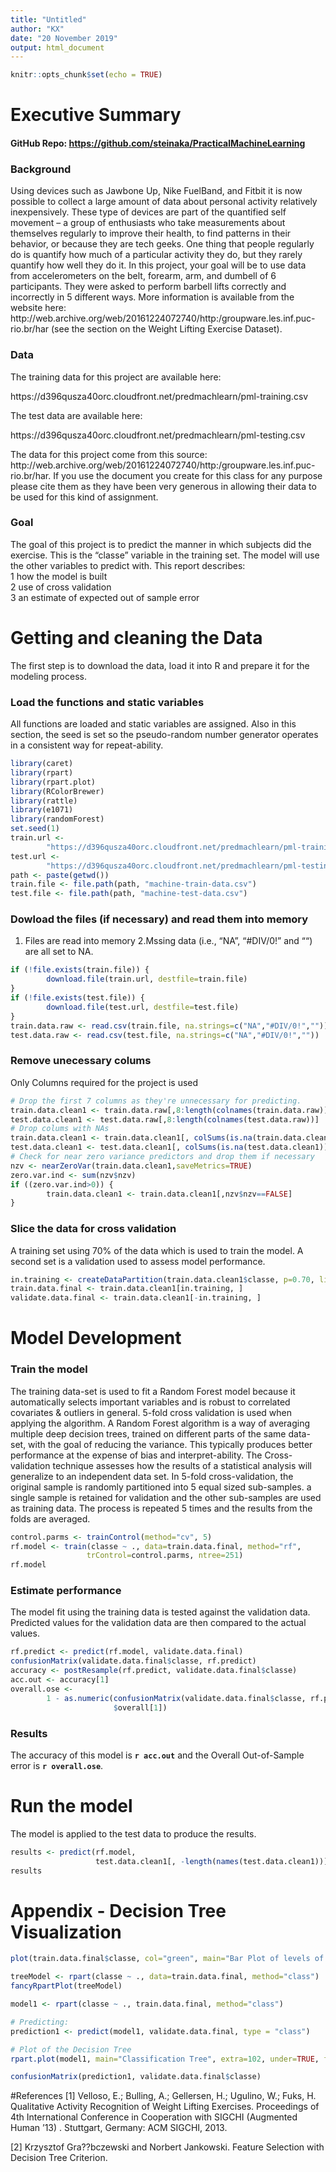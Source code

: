 ```yaml
---
title: "Untitled"
author: "KX"
date: "20 November 2019"
output: html_document
---
```


```r
knitr::opts_chunk$set(echo = TRUE)
```

# Executive Summary
#### GitHub Repo: <https://github.com/steinaka/PracticalMachineLearning>

### Background

Using devices such as Jawbone Up, Nike FuelBand, and Fitbit it is now possible to collect a large amount of data about personal activity relatively inexpensively. These type of devices are part of the quantified self movement – a group of enthusiasts who take measurements about themselves regularly to improve their health, to find patterns in their behavior, or because they are tech geeks. One thing that people regularly do is quantify how much of a particular activity they do, but they rarely quantify how well they do it. In this project, your goal will be to use data from accelerometers on the belt, forearm, arm, and dumbell of 6 participants. They were asked to perform barbell lifts correctly and incorrectly in 5 different ways. More information is available from the website here: http://web.archive.org/web/20161224072740/http:/groupware.les.inf.puc-rio.br/har (see the section on the Weight Lifting Exercise Dataset).

### Data

The training data for this project are available here:

https://d396qusza40orc.cloudfront.net/predmachlearn/pml-training.csv

The test data are available here:

https://d396qusza40orc.cloudfront.net/predmachlearn/pml-testing.csv

The data for this project come from this source: http://web.archive.org/web/20161224072740/http:/groupware.les.inf.puc-rio.br/har. If you use the document you create for this class for any purpose please cite them as they have been very generous in allowing their data to be used for this kind of assignment.


### Goal

The goal of this project is to predict the manner in which subjects did 
the exercise. This is the "classe" variable in the training set. The model will
use the other variables to predict with. This report describes:  
1 how the model is built  
2 use of cross validation  
3 an estimate of expected out of sample error  

# Getting and cleaning the Data
The first step is to download the data, load it into R and prepare it for 
the modeling process.  

### Load the functions and static variables
All functions are loaded and static variables are assigned.  Also in this 
section, the seed is set so the pseudo-random number generator operates in a 
consistent way for repeat-ability.  

```r
library(caret)
library(rpart)
library(rpart.plot)
library(RColorBrewer)
library(rattle)
library(e1071)
library(randomForest)
set.seed(1)
train.url <-
        "https://d396qusza40orc.cloudfront.net/predmachlearn/pml-training.csv"
test.url <- 
        "https://d396qusza40orc.cloudfront.net/predmachlearn/pml-testing.csv"
path <- paste(getwd())
train.file <- file.path(path, "machine-train-data.csv")
test.file <- file.path(path, "machine-test-data.csv")
```

### Dowload the files (if necessary) and read them into memory  
1. Files are read into memory
2.Mssing data (i.e., "NA", "#DIV/0!" and "") are all set to NA.  

```r
if (!file.exists(train.file)) {
        download.file(train.url, destfile=train.file)
}
if (!file.exists(test.file)) {
        download.file(test.url, destfile=test.file)
}
train.data.raw <- read.csv(train.file, na.strings=c("NA","#DIV/0!",""))
test.data.raw <- read.csv(test.file, na.strings=c("NA","#DIV/0!",""))
```



### Remove unecessary colums
Only Columns required for the project is used

```r
# Drop the first 7 columns as they're unnecessary for predicting.
train.data.clean1 <- train.data.raw[,8:length(colnames(train.data.raw))]
test.data.clean1 <- test.data.raw[,8:length(colnames(test.data.raw))]
# Drop colums with NAs
train.data.clean1 <- train.data.clean1[, colSums(is.na(train.data.clean1)) == 0] 
test.data.clean1 <- test.data.clean1[, colSums(is.na(test.data.clean1)) == 0] 
# Check for near zero variance predictors and drop them if necessary
nzv <- nearZeroVar(train.data.clean1,saveMetrics=TRUE)
zero.var.ind <- sum(nzv$nzv)
if ((zero.var.ind>0)) {
        train.data.clean1 <- train.data.clean1[,nzv$nzv==FALSE]
}
```

### Slice the data for cross validation  
A training set using 70% of the data which is used to train the model.
A second  set is a validation used to assess model performance.  

```r
in.training <- createDataPartition(train.data.clean1$classe, p=0.70, list=F)
train.data.final <- train.data.clean1[in.training, ]
validate.data.final <- train.data.clean1[-in.training, ]
```




# Model Development  
### Train the model  
The training data-set is used to fit a Random Forest model because it automatically selects important variables and is robust to correlated 
covariates & outliers in general. 5-fold cross validation is used when applying the algorithm. 
A Random Forest algorithm is a way of averaging 
multiple deep decision trees, trained on different parts of the same data-set, with the goal of reducing the variance. This typically produces better performance at the expense of bias and interpret-ability. 
The Cross-validation technique assesses how the results of a statistical analysis will generalize to an independent data set. In 5-fold cross-validation, the original sample is randomly partitioned into 5 equal sized sub-samples. a single sample is retained for validation and the other sub-samples are used as training 
data. 
The process is repeated 5 times and the results from the folds are averaged.

```r
control.parms <- trainControl(method="cv", 5)
rf.model <- train(classe ~ ., data=train.data.final, method="rf",
                 trControl=control.parms, ntree=251)
rf.model
```

### Estimate performance  
The model fit using the training data is tested against the validation data.
Predicted values for the validation data are then compared to the actual 
values.   

```r
rf.predict <- predict(rf.model, validate.data.final)
confusionMatrix(validate.data.final$classe, rf.predict)
accuracy <- postResample(rf.predict, validate.data.final$classe)
acc.out <- accuracy[1]
overall.ose <- 
        1 - as.numeric(confusionMatrix(validate.data.final$classe, rf.predict)
                       $overall[1])
```

### Results  
The accuracy of this model is **`r acc.out`** and the Overall Out-of-Sample 
error is **`r overall.ose`**.

# Run the model
The model is applied to the test data to produce the results.

```r
results <- predict(rf.model, 
                   test.data.clean1[, -length(names(test.data.clean1))])
results
```


# Appendix - Decision Tree Visualization


```r
plot(train.data.final$classe, col="green", main="Bar Plot of levels of the variable classe within the subTraining data set", xlab="classe levels", ylab="Frequency")
```


```r
treeModel <- rpart(classe ~ ., data=train.data.final, method="class")
fancyRpartPlot(treeModel)
```


```r
model1 <- rpart(classe ~ ., train.data.final, method="class")

# Predicting:
prediction1 <- predict(model1, validate.data.final, type = "class")

# Plot of the Decision Tree
rpart.plot(model1, main="Classification Tree", extra=102, under=TRUE, faclen=0)
```


```r
confusionMatrix(prediction1, validate.data.final$classe)
```


#References
[1] Velloso, E.; Bulling, A.; Gellersen, H.; Ugulino, W.; Fuks, H. Qualitative Activity Recognition of Weight Lifting Exercises. Proceedings of 4th International Conference in Cooperation with SIGCHI (Augmented Human ’13) . Stuttgart, Germany: ACM SIGCHI, 2013.

[2] Krzysztof Gra??bczewski and Norbert Jankowski. Feature Selection with Decision Tree Criterion.
